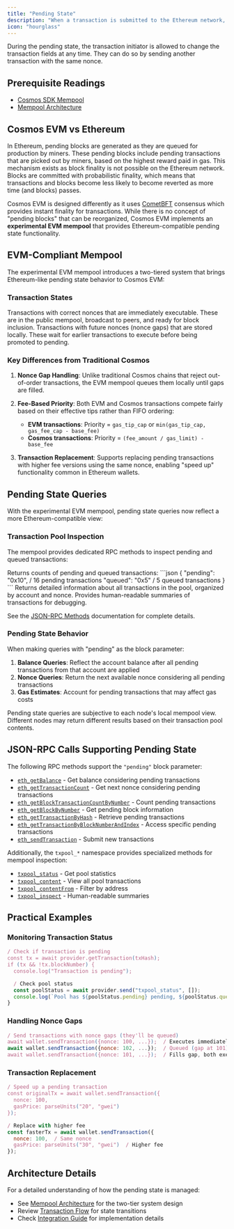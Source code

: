 ```yaml
---
title: "Pending State"
description: "When a transaction is submitted to the Ethereum network, it first goes into the pending status, waiting to be executed by the nodes. A transaction can be in the pending state for a longer duration if the gas price is set very low in the transaction and the nodes are busy processing other higher gas price transactions."
icon: "hourglass"
---
```


During the pending state, the transaction initiator is allowed to change the transaction fields at any time. They can do so by sending another transaction with the same nonce.

## Prerequisite Readings[​](#prerequisite-readings "Direct link to Prerequisite Readings")

* [Cosmos SDK Mempool](https://docs.cosmos.network/main/building-apps/app-mempool)
* [Mempool Architecture](/docs/evm/next/documentation/concepts/mempool)

## Cosmos EVM vs Ethereum[​](#cosmos-evm-vs-ethereum "Direct link to Cosmos EVM vs Ethereum")

In Ethereum, pending blocks are generated as they are queued for production by miners. These pending blocks include pending transactions that are picked out by miners, based on the highest reward paid in gas. This mechanism exists as block finality is not possible on the Ethereum network. Blocks are committed with probabilistic finality, which means that transactions and blocks become less likely to become reverted as more time (and blocks) passes.

Cosmos EVM is designed differently as it uses [CometBFT](https://docs.cometbft.com/v1.0/) consensus which provides instant finality for transactions. While there is no concept of "pending blocks" that can be reorganized, Cosmos EVM implements an **experimental EVM mempool** that provides Ethereum-compatible pending state functionality.

## EVM-Compliant Mempool

The experimental EVM mempool introduces a two-tiered system that brings Ethereum-like pending state behavior to Cosmos EVM:

### Transaction States

<CardGroup cols={2}>
  <Card title="Pending Transactions" icon="clock">
    Transactions with correct nonces that are immediately executable. These are in the public mempool, broadcast to peers, and ready for block inclusion.
  </Card>
  <Card title="Queued Transactions" icon="layer-group">
    Transactions with future nonces (nonce gaps) that are stored locally. These wait for earlier transactions to execute before being promoted to pending.
  </Card>
</CardGroup>

### Key Differences from Traditional Cosmos

1. **Nonce Gap Handling**: Unlike traditional Cosmos chains that reject out-of-order transactions, the EVM mempool queues them locally until gaps are filled.

2. **Fee-Based Priority**: Both EVM and Cosmos transactions compete fairly based on their effective tips rather than FIFO ordering:
   - **EVM transactions**: Priority = `gas_tip_cap` or `min(gas_tip_cap, gas_fee_cap - base_fee)`
   - **Cosmos transactions**: Priority = `(fee_amount / gas_limit) - base_fee`

3. **Transaction Replacement**: Supports replacing pending transactions with higher fee versions using the same nonce, enabling "speed up" functionality common in Ethereum wallets.

## Pending State Queries[​](#pending-state-queries "Direct link to Pending State Queries")

With the experimental EVM mempool, pending state queries now reflect a more Ethereum-compatible view:

### Transaction Pool Inspection

The mempool provides dedicated RPC methods to inspect pending and queued transactions:

<AccordionGroup>
  <Accordion title="txpool_status">
    Returns counts of pending and queued transactions:
    ```json
    {
      "pending": "0x10",  / 16 pending transactions
      "queued": "0x5"     / 5 queued transactions
    }
    ```
  </Accordion>

  <Accordion title="txpool_content">
    Returns detailed information about all transactions in the pool, organized by account and nonce.
  </Accordion>

  <Accordion title="txpool_inspect">
    Provides human-readable summaries of transactions for debugging.
  </Accordion>
</AccordionGroup>

See the [JSON-RPC Methods](/docs/evm/next/api-reference/ethereum-json-rpc/methods#txpool-methods) documentation for complete details.

### Pending State Behavior

When making queries with "pending" as the block parameter:

1. **Balance Queries**: Reflect the account balance after all pending transactions from that account are applied
2. **Nonce Queries**: Return the next available nonce considering all pending transactions
3. **Gas Estimates**: Account for pending transactions that may affect gas costs

<Note>
Pending state queries are subjective to each node's local mempool view. Different nodes may return different results based on their transaction pool contents.
</Note>

## JSON-RPC Calls Supporting Pending State[​](#json-rpc-calls-on-pending-transactions "Direct link to JSON-RPC Calls on Pending Transactions")

The following RPC methods support the `"pending"` block parameter:

* [`eth_getBalance`](/docs/evm/next/api-reference/ethereum-json-rpc/methods#eth_getbalance) - Get balance considering pending transactions
* [`eth_getTransactionCount`](/docs/evm/next/api-reference/ethereum-json-rpc/methods#eth_gettransactioncount) - Get next nonce considering pending transactions
* [`eth_getBlockTransactionCountByNumber`](/docs/evm/next/api-reference/ethereum-json-rpc/methods#eth_getblocktransactioncountbynumber) - Count pending transactions
* [`eth_getBlockByNumber`](/docs/evm/next/api-reference/ethereum-json-rpc/methods#eth_getblockbynumber) - Get pending block information
* [`eth_getTransactionByHash`](/docs/evm/next/api-reference/ethereum-json-rpc/methods#eth_gettransactionbyhash) - Retrieve pending transactions
* [`eth_getTransactionByBlockNumberAndIndex`](/docs/evm/next/api-reference/ethereum-json-rpc/methods#eth_gettransactionbyblockhashandindex) - Access specific pending transactions
* [`eth_sendTransaction`](/docs/evm/next/api-reference/ethereum-json-rpc/methods#eth_sendtransaction) - Submit new transactions

Additionally, the `txpool_*` namespace provides specialized methods for mempool inspection:
* [`txpool_status`](/docs/evm/next/api-reference/ethereum-json-rpc/methods#txpool_status) - Get pool statistics
* [`txpool_content`](/docs/evm/next/api-reference/ethereum-json-rpc/methods#txpool_content) - View all pool transactions
* [`txpool_contentFrom`](/docs/evm/next/api-reference/ethereum-json-rpc/methods#txpool_contentfrom) - Filter by address
* [`txpool_inspect`](/docs/evm/next/api-reference/ethereum-json-rpc/methods#txpool_inspect) - Human-readable summaries

## Practical Examples

### Monitoring Transaction Status

```javascript
/ Check if transaction is pending
const tx = await provider.getTransaction(txHash);
if (tx && !tx.blockNumber) {
  console.log("Transaction is pending");

  / Check pool status
  const poolStatus = await provider.send("txpool_status", []);
  console.log(`Pool has ${poolStatus.pending} pending, ${poolStatus.queued} queued`);
}
```

### Handling Nonce Gaps

```javascript
/ Send transactions with nonce gaps (they'll be queued)
await wallet.sendTransaction({nonce: 100, ...});  / Executes immediately
await wallet.sendTransaction({nonce: 102, ...});  / Queued (gap at 101)
await wallet.sendTransaction({nonce: 101, ...});  / Fills gap, both execute
```

### Transaction Replacement

```javascript
/ Speed up a pending transaction
const originalTx = await wallet.sendTransaction({
  nonce: 100,
  gasPrice: parseUnits("20", "gwei")
});

/ Replace with higher fee
const fasterTx = await wallet.sendTransaction({
  nonce: 100,  / Same nonce
  gasPrice: parseUnits("30", "gwei")  / Higher fee
});
```

## Architecture Details

For a detailed understanding of how the pending state is managed:
- See [Mempool Architecture](/docs/evm/next/documentation/concepts/mempool#architecture) for the two-tier system design
- Review [Transaction Flow](/docs/evm/next/documentation/concepts/mempool#transaction-flow) for state transitions
- Check [Integration Guide](/docs/evm/next/documentation/integration/mempool-integration) for implementation details